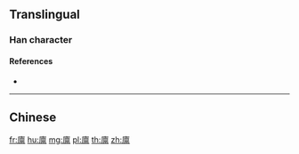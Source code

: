 {{also|廩|稟}}
==Translingual==

===Han character===
{{Han char|rn=53|rad=广|as=13|sn=16|four=|canj=IYWF|ids=⿸广禀}}

====References====
* {{Han ref|kx=0351.231|hdz=20905.150|uh=5EEA|ud=24298}}

----

==Chinese==
{{zh-see|廩}}

[[fr:廪]]
[[hu:廪]]
[[mg:廪]]
[[pl:廪]]
[[th:廪]]
[[zh:廪]]